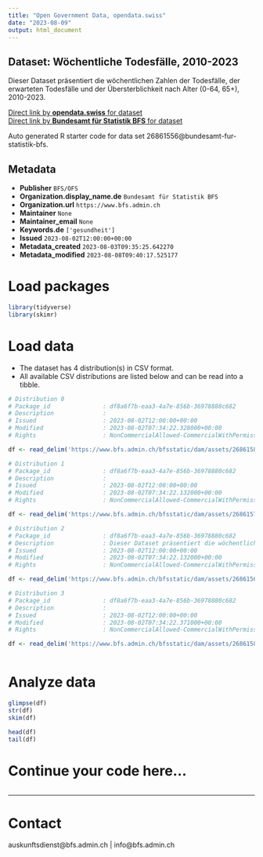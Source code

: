 ```yaml
---
title: "Open Government Data, opendata.swiss"
date: "2023-08-09"
output: html_document
---
```


## Dataset: Wöchentliche Todesfälle, 2010-2023

Dieser Dataset präsentiert die wöchentlichen Zahlen der Todesfälle, der erwarteten Todesfälle und der Übersterblichkeit nach Alter (0-64, 65+), 2010-2023.

[Direct link by **opendata.swiss** for dataset](https://opendata.swiss/de/dataset/wochentliche-todesfalle-2010-2023)<br>
[Direct link by **Bundesamt für Statistik BFS** for dataset](https://www.bfs.admin.ch/asset/de/ts-d-14.03.04.03-wr)

Auto generated R starter code for data set 26861556@bundesamt-fur-statistik-bfs.

## Metadata

- **Publisher** `BFS/OFS`
- **Organization.display_name.de** `Bundesamt für Statistik BFS`
- **Organization.url** `https://www.bfs.admin.ch`
- **Maintainer** `None`
- **Maintainer_email** `None`
- **Keywords.de** `['gesundheit']`
- **Issued** `2023-08-02T12:00:00+00:00`
- **Metadata_created** `2023-08-03T09:35:25.642270`
- **Metadata_modified** `2023-08-08T09:40:17.525177`


# Load packages

```r

library(tidyverse)
library(skimr)

```

# Load data

-   The dataset has 4 distribution(s) in CSV format.
-   All available CSV distributions are listed below and can be read into a tibble.

```r

# Distribution 0
# Package_id               : df8a6f7b-eaa3-4a7e-856b-36978880c682
# Description              : 
# Issued                   : 2023-08-02T12:00:00+00:00
# Modified                 : 2023-08-02T07:34:22.328000+00:00
# Rights                   : NonCommercialAllowed-CommercialWithPermission-ReferenceRequired

df <- read_delim('https://www.bfs.admin.ch/bfsstatic/dam/assets/26861580/master')

# Distribution 1
# Package_id               : df8a6f7b-eaa3-4a7e-856b-36978880c682
# Description              : 
# Issued                   : 2023-08-02T12:00:00+00:00
# Modified                 : 2023-08-02T07:34:22.132000+00:00
# Rights                   : NonCommercialAllowed-CommercialWithPermission-ReferenceRequired

df <- read_delim('https://www.bfs.admin.ch/bfsstatic/dam/assets/26861574/master')

# Distribution 2
# Package_id               : df8a6f7b-eaa3-4a7e-856b-36978880c682
# Description              : Dieser Dataset präsentiert die wöchentlichen Zahlen der Todesfälle, der erwarteten Todesfälle und der Übersterblichkeit nach Alter (0-64, 65+), 2010-2023.
# Issued                   : 2023-08-02T12:00:00+00:00
# Modified                 : 2023-08-02T07:34:22.132000+00:00
# Rights                   : NonCommercialAllowed-CommercialWithPermission-ReferenceRequired

df <- read_delim('https://www.bfs.admin.ch/bfsstatic/dam/assets/26861568/master')

# Distribution 3
# Package_id               : df8a6f7b-eaa3-4a7e-856b-36978880c682
# Description              : 
# Issued                   : 2023-08-02T12:00:00+00:00
# Modified                 : 2023-08-02T07:34:22.371000+00:00
# Rights                   : NonCommercialAllowed-CommercialWithPermission-ReferenceRequired

df <- read_delim('https://www.bfs.admin.ch/bfsstatic/dam/assets/26861583/master')



```

# Analyze data

```r

glimpse(df)
str(df)
skim(df)

head(df)
tail(df)

```

# Continue your code here...

```r

```

------------------------------------------------------------------------

# Contact

auskunftsdienst@bfs.admin.ch | info@bfs.admin.ch
